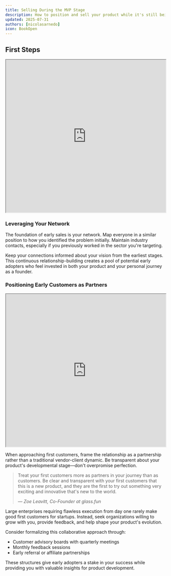 ```yaml
---
title: Selling During the MVP Stage
description: How to position and sell your product while it's still being developed
updated: 2025-07-31
authors: [nicolasarnedo]
icon: BookOpen
---
```


## First Steps

<div style={{ margin: '2rem 0' }}>
  <iframe 
    src="https://drive.google.com/file/d/1O3Y3bWt_FwfJ6ou7aalkYKGB6DrnHDv2/preview" 
    width="100%" 
    height="480" 
    allow="autoplay"
    style={{ border: 'none', borderRadius: '8px' }}
  ></iframe>
</div>

### Leveraging Your Network

The foundation of early sales is your network. Map everyone in a similar position to how you identified the problem initially. Maintain industry contacts, especially if you previously worked in the sector you're targeting.

Keep your connections informed about your vision from the earliest stages. This continuous relationship-building creates a pool of potential early adopters who feel invested in both your product and your personal journey as a founder.

### Positioning Early Customers as Partners

<div style={{ margin: '2rem 0' }}>
  <iframe 
    src="https://drive.google.com/file/d/1O3Y3bWt_FwfJ6ou7aalkYKGB6DrnHDv2/preview" 
    width="100%" 
    height="480" 
    allow="autoplay"
    style={{ border: 'none', borderRadius: '8px' }}
  ></iframe>
</div>

When approaching first customers, frame the relationship as a partnership rather than a traditional vendor-client dynamic. Be transparent about your product's developmental stage—don't overpromise perfection.

<blockquote className="quote-card">
  <p>Treat your first customers more as partners in your journey than as customers. Be clear and transparent with your first customers that this is a new product, and they are the first to try out something very exciting and innovative that's new to the world.</p>
  <cite>— Zoe Leavitt, Co-Founder at glass.fun</cite>
</blockquote>

Large enterprises requiring flawless execution from day one rarely make good first customers for startups. Instead, seek organizations willing to grow with you, provide feedback, and help shape your product's evolution.

Consider formalizing this collaborative approach through:
- Customer advisory boards with quarterly meetings
- Monthly feedback sessions
- Early referral or affiliate partnerships

These structures give early adopters a stake in your success while providing you with valuable insights for product development.
